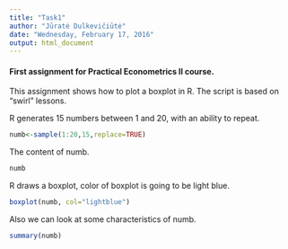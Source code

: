 ```yaml
---
title: "Task1"
author: "Jūratė Dulkevičiūtė"
date: "Wednesday, February 17, 2016"
output: html_document
---
```




#### First assignment for Practical Econometrics II course.

This assignment shows how to plot a boxplot in R. The script is based on "swirl" lessons.

R generates 15 numbers between 1 and 20, with an ability to repeat.

``` r
numb<-sample(1:20,15,replace=TRUE)
```

The content of numb.
```r
numb
```

R draws a boxplot, color of boxplot is going to be light blue.

```r
boxplot(numb, col="lightblue")
```

Also we can look at some characteristics of numb.
```r
summary(numb)
```
